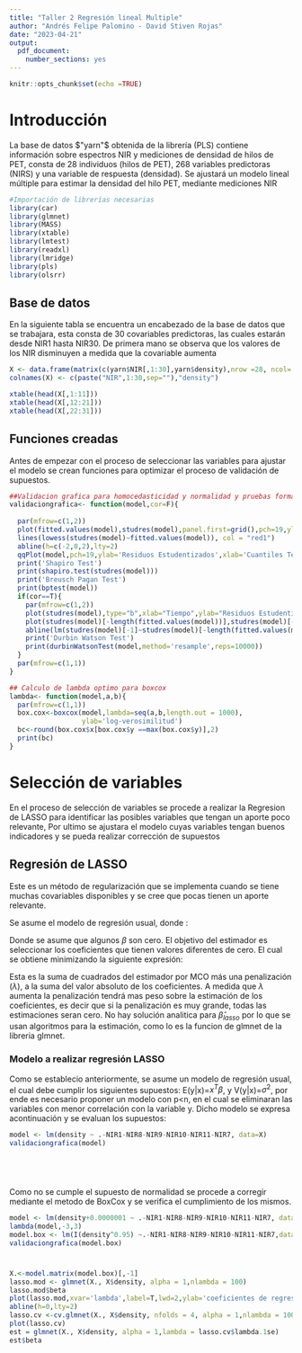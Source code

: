 ```yaml
---
title: "Taller 2 Regresión lineal Multiple"
author: "Andrés Felipe Palomino - David Stiven Rojas"
date: "2023-04-21"
output: 
  pdf_document: 
    number_sections: yes
---
```


```r
knitr::opts_chunk$set(echo =TRUE)
```

# Introducción

La base de datos $"yarn"$ obtenida de la librería (PLS) contiene información sobre espectros NIR y mediciones de densidad de hilos de PET, consta de 28 individuos (hilos de PET), 268 variables predictoras (NIRS) y una variable de respuesta (densidad). Se ajustará un modelo lineal múltiple para estimar la densidad del hilo PET, mediante mediciones NIR

```r
#Importación de librerías necesarias
library(car)
library(glmnet)
library(MASS)
library(xtable)
library(lmtest)
library(readxl)
library(lmridge)
library(pls)
library(olsrr)
```

## Base de datos

En la siguiente tabla se encuentra un encabezado de la base de datos que se trabajara, esta consta de 30 covariables predictoras, las cuales estarán desde NIR1 hasta NIR30. De primera mano se observa que los valores de los NIR disminuyen a medida que la covariable aumenta

```r

X <- data.frame(matrix(c(yarn$NIR[,1:30],yarn$density),nrow =28, ncol= 31))
colnames(X) <- c(paste("NIR",1:30,sep=""),"density")

xtable(head(X[,1:11]))
xtable(head(X[,12:21]))
xtable(head(X[,22:31]))


```

## Funciones creadas

Antes de empezar con el proceso de seleccionar las variables para ajustar el modelo se crean funciones para optimizar el proceso de validación de supuestos.

```r
##Validacion grafica para homocedasticidad y normalidad y pruebas formales
validaciongrafica<- function(model,cor=F){
  
  par(mfrow=c(1,2))
  plot(fitted.values(model),studres(model),panel.first=grid(),pch=19,ylab='Residuos Estudentizados',xlab='Valores ajustados',main='A',col='aquamarine4')
  lines(lowess(studres(model)~fitted.values(model)), col = "red1")
  abline(h=c(-2,0,2),lty=2)
  qqPlot(model,pch=19,ylab='Residuos Estudentizados',xlab='Cuantiles Teóricos',col=carPalette()[1],col.lines=carPalette()[3],main='B')
  print('Shapiro Test')
  print(shapiro.test(studres(model)))
  print('Breusch Pagan Test')
  print(bptest(model))
  if(cor==T){
    par(mfrow=c(1,2))
    plot(studres(model),type="b",xlab="Tiempo",ylab="Residuos Estudentizados",main="A",pch=19,panel.first=grid())
    plot(studres(model)[-length(fitted.values(model))],studres(model)[-1],pch=19,panel.first = grid(),col="turquoise3",xlab=TeX("$Residuos_{t-1}$"),ylab=TeX("$Residuos_{t}$"),main="B")
    abline(lm(studres(model)[-1]~studres(model)[-length(fitted.values(model))]))
    print('Durbin Watson Test')
    print(durbinWatsonTest(model,method='resample',reps=10000))
  }
  par(mfrow=c(1,1))
}

## Calculo de lambda optimo para boxcox
lambda<- function(model,a,b){
  par(mfrow=c(1,1))
  box.cox<-boxcox(model,lambda=seq(a,b,length.out = 1000),
                  ylab='log-verosimilitud')
  bc<-round(box.cox$x[box.cox$y ==max(box.cox$y)],2)
  print(bc)
}

```

# Selección de variables

En el proceso de selección de variables se procede a realizar la Regresion de LASSO para identificar las posibles variables que tengan un aporte poco relevante, Por ultimo se ajustara el modelo cuyas variables tengan buenos indicadores y se pueda realizar corrección de supuestos

## Regresión de LASSO

Este es un método de regularización que se implementa cuando se tiene muchas covariables disponibles y se cree que pocas tienen un aporte relevante.

Se asume el modelo de regresión usual, donde :

```{=tex}
\begin{center}
E(y|x)=$x^T\beta$, y V(y|x)=$\sigma^2$
\end{center}
```
Donde se asume que algunos $\beta$ son cero. El objetivo del estimador es seleccionar los coeficientes que tienen valores diferentes de cero. El cual se obtiene minimizando la siguiente expresión:

```{=tex}
\begin{center}
$S_{lasso}(\beta)=\sum_{i=1}^{n}({y_{i}-x^
T}\beta)^2+\lambda\sum_{j=1}^{p-1}|\beta_{j}|$
\end{center}
```
Esta es la suma de cuadrados del estimador por MCO más una penalización ($\lambda$), a la suma del valor absoluto de los coeficientes. A medida que $\lambda$ aumenta la penalización tendrá mas peso sobre la estimación de los coeficientes, es decir que si la penalización es muy grande, todas las estimaciones seran cero. No hay solución analitica para $\hat{\beta}_{lasso}$ por lo que se usan algoritmos para la estimación, como lo es la funcion de glmnet de la libreria glmnet.

### Modelo a realizar regresión LASSO

Como se establecio anteriormente, se asume un modelo de regresión usual, el cual debe cumplir los siguientes supuestos: E(y|x)=$x^T\beta$, y V(y|x)=$\sigma^2$, por ende es necesario proponer un modelo con p<n, en el cual se eliminaran las variables con menor correlación con la variable y. Dicho modelo se expresa acontinuación y se evaluan los supuestos:

```r

model <- lm(density ~ .-NIR1-NIR8-NIR9-NIR10-NIR11-NIR7, data=X)
validaciongrafica(model)






```

Como no se cumple el supuesto de normalidad se procede a corregir mediante el metodo de BoxCox y se verifica el cumplimiento de los mismos.
```r
model <- lm(density+0.0000001 ~ .-NIR1-NIR8-NIR9-NIR10-NIR11-NIR7, data=X)
lambda(model,-3,3)
model.box <- lm(I(density^0.95) ~.-NIR1-NIR8-NIR9-NIR10-NIR11-NIR7,data=X)
validaciongrafica(model.box)


```


#


```r

X.<-model.matrix(model.box)[,-1]
lasso.mod <- glmnet(X., X$density, alpha = 1,nlambda = 100)
lasso.mod$beta
plot(lasso.mod,xvar='lambda',label=T,lwd=2,ylab='coeficientes de regresión')
abline(h=0,lty=2)
lasso.cv <-cv.glmnet(X., X$density, nfolds = 4, alpha = 1,nlambda = 100)
plot(lasso.cv)
est = glmnet(X., X$density, alpha = 1,lambda = lasso.cv$lambda.1se)
est$beta

```




